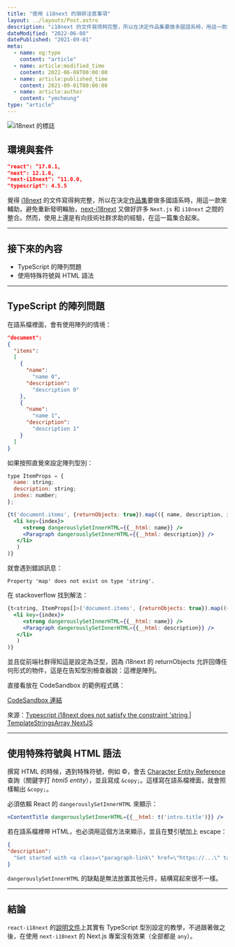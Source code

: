 ```yaml
---
title: "使用 i18next 的瑣碎注意事項"
layout: ../layouts/Post.astro
description: "i18next 的文件寫得夠完整，所以在決定作品集要做多國語系時，用這一款來輔助。這篇文章記錄文件裡找不到，只好從 Issue 和 stackoverflow 翻找的問題解方。"
dateModified: "2022-06-08"
datePublished: "2021-09-01"
meta:
  - name: og:type
    content: "article"
  - name: article:modified_time
    content: 2022-06-08T00:00:00
  - name: article:published_time
    content: 2021-09-01T00:00:00
  - name: article:author
    content: "ymcheung"
type: "article"
---
```

![i18next 的標誌](/images/react-i18next/sticker.svg)

## 環境與套件

```json
"react": ^17.0.1,
"next": 12.1.6,
"next-i18next": ^11.0.0,
"typescript": 4.5.5
```

覺得 [i18next](https://www.i18next.com) 的文件寫得夠完整，所以在決定[作品集](https://ymcheung.tw)要做多國語系時，用這一款來輔助，避免重新發明輪胎，[next-i18next](https://github.com/isaachinman/next-i18next) 又做好許多 `Next.js` 和 `i18next` 之間的整合。然而，使用上還是有向技術社群求助的經驗，在這一篇集合起來。

---

## 接下來的內容

- TypeScript 的陣列問題
- 使用特殊符號與 HTML 語法

---

## TypeScript 的陣列問題

在語系檔裡面，會有使用陣列的情境：

```json
"document":
{
  "items":
  [
    {
      "name":
        "name 0",
      "description":
        "description 0"
    },
    {
      "name":
        "name 1",
      "description":
        "description 1"
    }
  ]
}
```

如果按照直覺來設定陣列型別：

```jsx
type ItemProps = {
  name: string;
  description: string;
  index: number;
};

{t('document.items', {returnObjects: true}).map(({ name, description, index }: ItemProps) => (
  <li key={index}>
     <strong dangerouslySetInnerHTML={{__html: name}} />
     <Paragraph dangerouslySetInnerHTML={{__html: description}} />
   </li>
   )
)}
```

就會遇到錯誤訊息：
```shell
Property 'map' does not exist on type 'string'.
```

在 stackoverflow 找到解法：
```jsx
{t<string, ItemProps[]>('document.items', {returnObjects: true}).map(({ name, description, index }) => (
  <li key={index}>
     <strong dangerouslySetInnerHTML={{__html: name}} />
     <Paragraph dangerouslySetInnerHTML={{__html: description}} />
   </li>
   )
)}
```

並且從前端社群得知這是設定為泛型，因為 i18next 的 returnObjects 允許回傳任何形式的物件，這是在告知型別檢查器說：這裡是陣列。

直接看放在 CodeSandbox 的範例程式碼：

[CodeSandbox 連結](https://codesandbox.io/s/react-i18next-typescript-array-example-5xdzk?file=/README.md)

來源：[Typescript i18next does not satisfy the constraint 'string | TemplateStringsArray NextJS](https://stackoverflow.com/questions/69225989/typescript-i18next-does-not-satisfy-the-constraint-string-templatestringsarra)

---

## 使用特殊符號與 HTML 語法

撰寫 HTML 的時候，遇到特殊符號，例如 &copy;，會去 [Character Entity Reference](https://dev.w3.org/html5/html-author/charref) 查詢（關鍵字打 _html5 entity_），並且寫成 `&copy;`。這樣寫在語系檔裡面，就會照樣輸出 `&copy;`。

必須依賴 React 的 `dangerouslySetInnerHTML` 來顯示：

```jsx
<ContentTitle dangerouslySetInnerHTML={{__html: t('intro.title')}} />
```

若在語系檔裡帶 HTML，也必須用這個方法來顯示，並且在雙引號加上 escape：

```json
{
"description":
  "Get started with <a class=\"paragraph-link\" href=\"https://...\" target=\"_blank\" rel=\"noopener\">Onboarding</a>."
}
```

`dangerouslySetInnerHTML` 的缺點是無法放置其他元件，結構寫起來很不一樣。

---

## 結論

`react-i18next` 的[說明文件](https://react.i18next.com/latest/typescript)上其實有 TypeScript 型別設定的教學，不過跟著做之後，在使用 `next-i18next` 的 Next.js 專案沒有效果（全部都是 `any`）。

